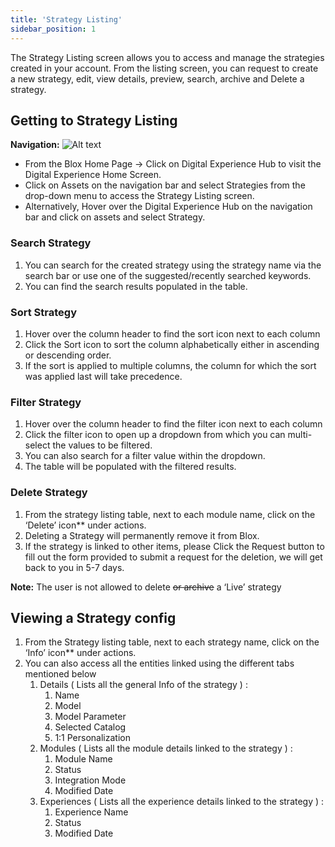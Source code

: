 ```yaml
---
title: 'Strategy Listing'
sidebar_position: 1
---
```


The Strategy Listing screen allows you to access and manage the strategies created in your account. From the listing screen, you can request to create a new strategy, edit, view details, preview, search, archive and Delete a strategy.

## Getting to Strategy Listing

**Navigation:**
![Alt text](https://d1r1e7xjkfj7nz.cloudfront.net/Screenshot%202023-04-06%20at%209.03.58%20AM.png 'a title')

- From the Blox Home Page -> Click on Digital Experience Hub to visit the Digital Experience Home Screen.
- Click on Assets on the navigation bar and select Strategies from the drop-down menu to access the Strategy Listing screen.
- Alternatively, Hover over the Digital Experience Hub on the navigation bar and click on assets and select Strategy.

### Search Strategy

1. You can search for the created strategy using the strategy name via the search bar or use one of the suggested/recently searched keywords.
1. You can find the search results populated in the table.

### Sort Strategy

1. Hover over the column header to find the sort icon next to each column
1. Click the Sort icon to sort the column alphabetically either in ascending or descending order.
1. If the sort is applied to multiple columns, the column for which the sort was applied last will take precedence.

### Filter Strategy

1. Hover over the column header to find the filter icon next to each column
1. Click the filter icon to open up a dropdown from which you can multi-select the values to be filtered.
1. You can also search for a filter value within the dropdown.
1. The table will be populated with the filtered results.

### Delete Strategy

1. From the strategy listing table, next to each module name, click on the ‘Delete’ icon\*\* under actions.
1. Deleting a Strategy will permanently remove it from Blox.
1. If the strategy is linked to other items, please Click the Request button to fill out the form provided to submit a request for the deletion, we will get back to you in 5-7 days.

**Note:** The user is not allowed to delete ~~or archive~~ a ‘Live’ strategy



## Viewing a Strategy config

1. From the Strategy listing table, next to each strategy name, click on the ‘Info’ icon\*\* under actions.
1. You can also access all the entities linked using the different tabs mentioned below
   1. Details ( Lists all the general Info of the strategy ) :
      1. Name
      1. Model
      1. Model Parameter
      1. Selected Catalog
      1. 1:1 Personalization
   1. Modules ( Lists all the module details linked to the strategy ) :
      1. Module Name
      1. Status
      1. Integration Mode
      1. Modified Date
   1. Experiences ( Lists all the experience details linked to the strategy ) :
      1. Experience Name
      1. Status
      1. Modified Date
